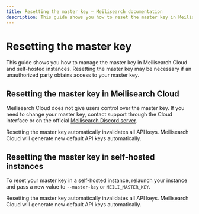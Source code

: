 ```yaml
---
title: Resetting the master key — Meilisearch documentation
description: This guide shows you how to reset the master key in Meilisearch Cloud and self-hosted instances.
---
```


# Resetting the master key

This guide shows you how to manage the master key in Meilisearch Cloud and self-hosted instances. Resetting the master key may be necessary if an unauthorized party obtains access to your master key.

## Resetting the master key in Meilisearch Cloud

Meilisearch Cloud does not give users control over the master key. If you need to change your master key, contact support through the Cloud interface or on the official [Meilisearch Discord server](https://discord.meilisearch.com).

<Capsule intent="danger">
Resetting the master key automatically invalidates all API keys. Meilisearch Cloud will generate new default API keys automatically.
</Capsule>

## Resetting the master key in self-hosted instances

To reset your master key in a self-hosted instance, relaunch your instance and pass a new value to `--master-key` or `MEILI_MASTER_KEY`.

<Capsule intent="danger">
Resetting the master key automatically invalidates all API keys. Meilisearch Cloud will generate new default API keys automatically.
</Capsule>
